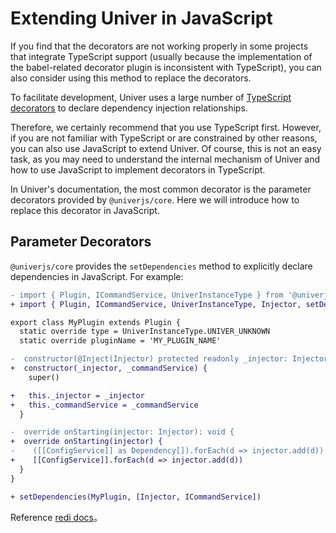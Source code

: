 
# Extending Univer in JavaScript

<Callout>
  If you find that the decorators are not working properly in some projects that integrate TypeScript support (usually because the implementation of the babel-related decorator plugin is inconsistent with TypeScript), you can also consider using this method to replace the decorators.
</Callout>

To facilitate development, Univer uses a large number of [TypeScript decorators](https://www.typescriptlang.org/docs/handbook/decorators.html) to declare dependency injection relationships.

Therefore, we certainly recommend that you use TypeScript first. However, if you are not familiar with TypeScript or are constrained by other reasons, you can also use JavaScript to extend Univer. Of course, this is not an easy task, as you may need to understand the internal mechanism of Univer and how to use JavaScript to implement decorators in TypeScript.

In Univer's documentation, the most common decorator is the parameter decorators provided by `@univerjs/core`. Here we will introduce how to replace this decorator in JavaScript.

## Parameter Decorators

`@univerjs/core` provides the `setDependencies` method to explicitly declare dependencies in JavaScript. For example:

```diff
- import { Plugin, ICommandService, UniverInstanceType } from '@univerjs/core'
+ import { Plugin, ICommandService, UniverInstanceType, Injector, setDependencies } from '@univerjs/core'

export class MyPlugin extends Plugin {
  static override type = UniverInstanceType.UNIVER_UNKNOWN
  static override pluginName = 'MY_PLUGIN_NAME'

-  constructor(@Inject(Injector) protected readonly _injector: Injector, @ICommandService private readonly _commandService: ICommandService) {
+  constructor(_injector, _commandService) {
    super()

+   this._injector = _injector
+   this._commandService = _commandService
  }

-  override onStarting(injector: Injector): void {
+  override onStarting(injector) {
-    ([[ConfigService]] as Dependency[]).forEach(d => injector.add(d))
+    [[ConfigService]].forEach(d => injector.add(d))
  }
}

+ setDependencies(MyPlugin, [Injector, ICommandService])
```

Reference [redi docs](https://redi.wzhu.dev/en-US/docs/env#using-redi-without-decorators)。
